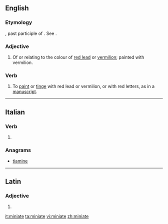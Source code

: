 ==English==

===Etymology===
{{etyl|la|en}} {{lena}} {{term|miniatus|lang=la}}, past participle of {{term|miniare|lang=la}}. See {{term|minium|lang=en}}.

===Adjective===
{{en-adj}}

# Of or relating to the colour of [[red lead]] or [[vermilion]]; painted with vermilion.

===Verb===
{{en-verb|miniat}}

# To [[paint]] or [[tinge]] with red lead or vermilion, or with red letters, as in a [[manuscript]].
#: {{rfquotek|T. Wharton}}

{{Webster 1913}}

----

==Italian==

===Verb===
{{head|it|verb form}}

# {{inflection of|minare||2|p|pres|subj|lang=it}}

===Anagrams===
* [[tiamine#Italian|tiamine]]

----

==Latin==

===Adjective===
{{la-adj-form|miniāte}}

# {{inflection of|miniātus||voc|m|s|lang=la}}

[[it:miniate]]
[[ta:miniate]]
[[vi:miniate]]
[[zh:miniate]]